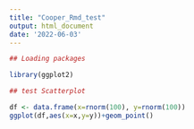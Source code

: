 ```yaml
---
title: "Cooper_Rmd_test"
output: html_document
date: '2022-06-03'
---
```


```r
## Loading packages

library(ggplot2)

```

```r
## test Scatterplot

df <- data.frame(x=rnorm(100), y=rnorm(100))
ggplot(df,aes(x=x,y=y))+geom_point()

```